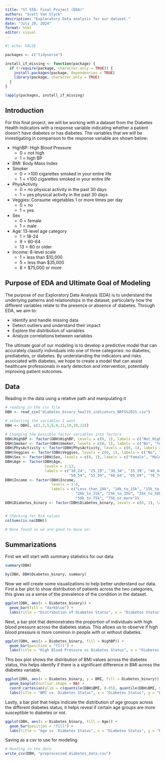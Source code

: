 ```yaml
---
title: "ST 558: Final Project (EDA)"
authors: "Scott Van Slyck"
description: "Exploratory Data analysis for our dataset."
date: "July 29, 2024"
format: html
editor: visual
---
```


```r
#| echo: FALSE

packages <- c("tidyverse")

install_if_missing <- function(package) {
  if (!require(package, character.only = TRUE)) {
    install.packages(package, dependencies = TRUE)
    library(package, character.only = TRUE)
  }
}

lapply(packages, install_if_missing)
```

## Introduction

For this final project, we will be working with a dataset from the Diabetes Health Indicators with a response variable indicating whether a patient doesn't have diabetes or has diabetes. The variables that we will be investigating in comparison to the response variable are shown below:

-   HighBP: High Blood Pressure
    -   0 = not high
    -   1 = high BP
-   BMI: Body Mass Index
-   Smoker
    -   0 = \>100 cigarettes smoked in your entire life
    -   1 = \<100 cigarettes smoked in your entire life
-   PhysActivity
    -   0 = no physical activity in the past 30 days
    -   1 = yes physical activity in the past 30 days
-   Veggies: Consume vegetables 1 or more times per day
    -   0 = no
    -   1 = yes
-   Sex
    -   0 = female
    -   1 = male
-   Age: 13-level age category
    -   1 = 18-24
    -   9 = 60-64
    -   13 = 80 or older
-   Income: 8-level scale
    -   1 = less than \$10,000
    -   5 = less than \$35,000
    -   8 = \$75,000 or more

## Purpose of EDA and Ultimate Goal of Modeling

The purpose of our Exploratory Data Analysis (EDA) is to understand the underlying patterns and relationships in the dataset, particularly how the different variables relate to the presence or absence of diabetes. Through EDA, we aim to:

-   Identify and handle missing data
-   Detect outliers and understand their impact
-   Explore the distribution of variables
-   Analyze correlations between variables

The ultimate goal of our modeling is to develop a predictive model that can accurately classify individuals into one of three categories: no diabetes, prediabetes, or diabetes. By understanding the indicators and risks associated with diabetes, we hope to create a model that can assist healthcare professionals in early detection and intervention, potentially improving patient outcomes.

## Data

Reading in the data using a relative path and manipulating it

```r
# reading in the csv file
DBH <- read_csv("diabetes_binary_health_indicators_BRFSS2015.csv")

# selecting the variables I want
DBH <- DBH[, c(1,2,5,6,9,11,19,20,22)]

# Changing the possible factor variables into factors
DBH$HighBP <- factor(DBH$HighBP, levels = c(0, 1), labels = c("Not_High", "High"))
DBH$Smoker <- factor(DBH$Smoker, levels = c(0, 1), labels = c("No", "Yes"))
DBH$PhysActivity <- factor(DBH$PhysActivity, levels = c(0, 1), labels = c("No", "Yes"))
DBH$Veggies <- factor(DBH$Veggies, levels = c(0, 1), labels = c("No", "Yes"))
DBH$Sex <- factor(DBH$Sex, levels = c(0, 1), labels = c("Female", "Male"))
DBH$Age <- factor(DBH$Age, 
                  levels = 1:13, 
                  labels = c("18_24", "25_29", "30_34", "35_39", "40_44", "45_49", 
                             "50_54", "55_59", "60_64", "65_69", "70_74", "75_79", "80_plus"))
DBH$Income <- factor(DBH$Income, 
                     levels = 1:8, 
                     labels = c("Less_than_10k", "10k_to_15k", "15k_to_20k", 
                                "20k_to_25k", "25k_to_35k", "35k_to_50k", 
                                "50k_to_75k", "75k_or_more"))
DBH$Diabetes_binary <- factor(DBH$Diabetes_binary, levels = c(0, 1), labels = c("No_Diabetes", "Diabetes"))


# Checking for N/A values
colSums(is.na(DBH))

# None found so we are good to move on!
```

## Summarizations

First we will start with summary statistics for our data

```r
summary(DBH)

by(DBH, DBH$Diabetes_binary, summary)

```

Now we will create some visualizations to help better understand our data. First a bar plot to show distribution of patients across the two categories, this gives us a sense of the prevalence of the condition in the dataset.

```r
ggplot(DBH, aes(x = Diabetes_binary)) + 
  geom_bar(fill = "darkblue") + 
  labs(title = "Distribution of Diabetes Status", x = "Diabetes Status", y = "Count")
```


Next, a bar plot that demonstrates the proportion of individuals with high blood pressure across the diabetes status. This allows us to observe if high blood pressure is more common in people with or without diabetes.
```r
ggplot(DBH, aes(x = Diabetes_binary, fill = HighBP)) + 
  geom_bar(position = "fill") + 
  labs(title = "High Blood Pressure vs Diabetes Status", x = "Diabetes Status", y = "Proportion", fill = "High BP")
```

This box plot shows the distribution of BMI values across the diabetes status, this helps identify if there is a significant difference in BMI across the diabetes variable.
```r
ggplot(DBH, aes(x = Diabetes_binary, y = BMI, fill = Diabetes_binary)) +
  geom_boxplot(outlier.shape = NA) +
  coord_cartesian(ylim = c(quantile(DBH$BMI, 0.05), quantile(DBH$BMI, 0.95))) +
  labs(title = "BMI vs. Diabetes Status", x = "Diabetes Status", y = "BMI")
```

Lastly, a bar plot that helps indicate the distribution of age groups across the different diabetes status, it helps reveal if certain age groups are more susceptible to diabetes or not.
```r
ggplot(DBH, aes(x = Diabetes_binary, fill = Age)) +
  geom_bar(position = "fill") +
  labs(title = "Age vs. Diabetes Status", x = "Diabetes Status", y = "Proportion", fill = "Age Group")
```

Saving as a csv to use for modeling
```r
# Reading in the data
write_csv(DBH, "preprocessed_diabetes_data.csv")
```